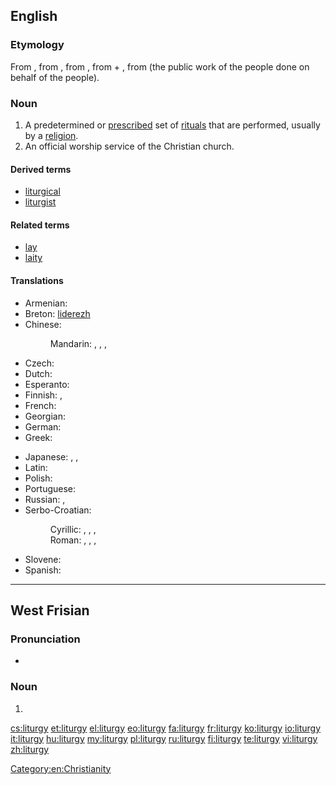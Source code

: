 ==English==
{{wikipedia}}

===Etymology===
From {{etyl|la}} {{term|liturgia|lang=la}}, from {{etyl|grc}} {{term|λειτουργία|lang=grc}}, from {{term|λειτ-|lang=grc}}, from {{term|λαός||people|lang=grc}} + {{term|-ουργός|lang=grc}}, from {{term|ἔργον||work|lang=grc}} (the public work of the people done on behalf of the people).

===Noun===
{{en-noun|liturgies}}

# A predetermined or [[prescribe]]d set of [[ritual]]s that are performed, usually by a [[religion]].
# An official worship service of the Christian church.

====Derived terms====
* [[liturgical]]
* [[liturgist]]

====Related terms====
* [[lay]]
* [[laity]]

====Translations====
{{trans-top|a predetermined or prescribed set of rituals}}
* Armenian: {{t-|hy|պատարագ|tr=patarag}}
* Breton: [[liderezh]] {{m}}
* Chinese:
*: Mandarin: {{t|zh|禮拜儀式|sc=Hani}}, {{t|zh|礼拜仪式|tr=lǐbài yíshì|sc=Hani}}, {{t|zh|禮儀|sc=Hani}}, {{t|zh|礼仪|tr=lǐyí|sc=Hani}}
* Czech: {{t-|cs|liturgie|f}}
* Dutch: {{t+|nl|liturgie|f}}
* Esperanto: {{t-|eo|liturgio}}
* Finnish: {{t+|fi|liturgia}}, {{t-|fi|alttaripalvelus}}
* French: {{t+|fr|liturgie|f}}
* Georgian: {{t+|ka|ლიტურგია|tr=liturgia|sc=Geor}}
* German: {{t+|de|Liturgie|f}}
* Greek: {{t+|el|λειτουργία|f|tr=leitourgía}}
{{trans-mid}}
* Japanese: {{qualifier|Catholic}} {{t+|ja|典礼|tr=てんれい, tenrei|sc=Jpan}}, {{qualifier|Orthodox}} {{t-|ja|奉神礼|tr=ほうしんれい, hōshinrei|sc=Jpan}}, {{qualifier|Catholic, Protestant, Anglicanism}} {{t-|ja|礼拝|tr=れいはい, reihai|sc=Jpan}}
* Latin: {{t-|la|liturgia|f}}
* Polish: {{t+|pl|liturgia|f}}
* Portuguese: {{t+|pt|liturgia|f}}
* Russian: {{t+|ru|литургия|f|tr=liturgíja}}, {{t+|ru|богослужение|n|tr=bogoslužénije|sc=Cyrl}}
* Serbo-Croatian:
*: Cyrillic: {{t-|sh|литургија|f|sc=Cyrl}}, {{t-|sh|богослужба|f|sc=Cyrl}}, {{t-|sh|богoслужје|n|sc=Cyrl}}, {{t-|sh|богослужење|n|sc=Cyrl}}
*: Roman: {{t-|sh|liturgija|f}}, {{t-|sh|bogoslužba|f}}, {{t-|sh|bogoslužje|n}}, {{t-|sh|bogosluženje|fn}}
* Slovene: {{t+|sl|liturgija|f}}
* Spanish: {{t+|es|liturgia|f}}
{{trans-bottom}}

[[Category:en:Christianity]]

----

==West Frisian==

===Pronunciation===
* {{IPA|/litørˈɡi/|lang=fy}}

===Noun===
{{head|fy|noun|g=c|plural|liturgys}}

# {{l|en|liturgy}}

[[cs:liturgy]]
[[et:liturgy]]
[[el:liturgy]]
[[eo:liturgy]]
[[fa:liturgy]]
[[fr:liturgy]]
[[ko:liturgy]]
[[io:liturgy]]
[[it:liturgy]]
[[hu:liturgy]]
[[my:liturgy]]
[[pl:liturgy]]
[[ru:liturgy]]
[[fi:liturgy]]
[[te:liturgy]]
[[vi:liturgy]]
[[zh:liturgy]]